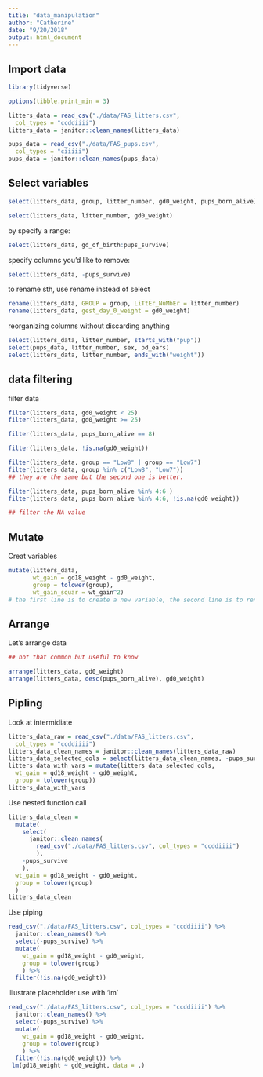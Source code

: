 ```yaml
---
title: "data_manipulation"
author: "Catherine"
date: "9/20/2018"
output: html_document
---
```


## Import data

```r
library(tidyverse)

options(tibble.print_min = 3)

litters_data = read_csv("./data/FAS_litters.csv",
  col_types = "ccddiiii")
litters_data = janitor::clean_names(litters_data)

pups_data = read_csv("./data/FAS_pups.csv",
  col_types = "ciiiii")
pups_data = janitor::clean_names(pups_data)

```

## Select variables
```r
select(litters_data, group, litter_number, gd0_weight, pups_born_alive)

select(litters_data, litter_number, gd0_weight)
```
by specify a range:
```r
select(litters_data, gd_of_birth:pups_survive)
```

specify columns you’d like to remove:
```r
select(litters_data, -pups_survive)
```

to rename sth, use rename instead of select
```r
rename(litters_data, GROUP = group, LiTtEr_NuMbEr = litter_number)
rename(litters_data, gest_day_0_weight = gd0_weight)
```

reorganizing columns without discarding anything
```r
select(litters_data, litter_number, starts_with("pup"))
select(pups_data, litter_number, sex, pd_ears)
select(litters_data, litter_number, ends_with("weight"))
```

## data filtering
filter data
```r
filter(litters_data, gd0_weight < 25)
filter(litters_data, gd0_weight >= 25)

filter(litters_data, pups_born_alive == 8)

filter(litters_data, !is.na(gd0_weight))

filter(litters_data, group == "Low8" | group == "Low7")
filter(litters_data, group %in% c("Low8", "Low7"))
## they are the same but the second one is better.

filter(litters_data, pups_born_alive %in% 4:6 )
filter(litters_data, pups_born_alive %in% 4:6, !is.na(gd0_weight))

## filter the NA value
```

## Mutate

Creat variables

```r
mutate(litters_data,
       wt_gain = gd18_weight - gd0_weight,
       group = tolower(group), 
       wt_gain_squar = wt_gain^2)
# the first line is to create a new variable, the second line is to renew a varibles. 

```

## Arrange

Let's arrange data

```r
## not that common but useful to know

arrange(litters_data, gd0_weight)
arrange(litters_data, desc(pups_born_alive), gd0_weight)
```

## Pipling

Look at intermidiate  
```r
litters_data_raw = read_csv("./data/FAS_litters.csv",
  col_types = "ccddiiii")
litters_data_clean_names = janitor::clean_names(litters_data_raw)
litters_data_selected_cols = select(litters_data_clean_names, -pups_survive)
litters_data_with_vars = mutate(litters_data_selected_cols, 
  wt_gain = gd18_weight - gd0_weight,
  group = tolower(group))
litters_data_with_vars
```

Use nested function call

```r
litters_data_clean = 
  mutate(
    select(
      janitor::clean_names(
        read_csv("./data/FAS_litters.csv", col_types = "ccddiiii")
        ), 
    -pups_survive
    ),
  wt_gain = gd18_weight - gd0_weight,
  group = tolower(group)
  )
litters_data_clean
```

Use piping

```r
read_csv("./data/FAS_litters.csv", col_types = "ccddiiii") %>% 
  janitor::clean_names() %>% 
  select(-pups_survive) %>% 
  mutate(
    wt_gain = gd18_weight - gd0_weight,
    group = tolower(group)
    ) %>% 
  filter(!is.na(gd0_weight))
```

Illustrate placeholder use with 'lm'

```r
read_csv("./data/FAS_litters.csv", col_types = "ccddiiii") %>% 
  janitor::clean_names() %>% 
  select(-pups_survive) %>% 
  mutate(
    wt_gain = gd18_weight - gd0_weight,
    group = tolower(group)
    ) %>% 
  filter(!is.na(gd0_weight)) %>%  
 lm(gd18_weight ~ gd0_weight, data = .)
 ```


